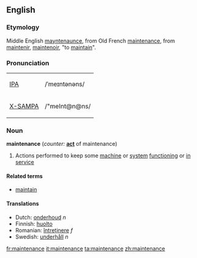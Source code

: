 ==English==
===Etymology===
Middle English [[mayntenaunce]], from Old French [[maintenance]], from [[maintenir]], [[maintenoir]], "to [[maintain]]".  

=== Pronunciation===
{| border=1 cellpadding=5
| [[w:IPA|IPA]] || /ˈmeɪntənəns/
|-
| [[w:X-SAMPA|X-SAMPA]] || /"meInt@n@ns/
|}

=== Noun ===
'''maintenance''' (''counter:'' '''[[act]]''' of maintenance)
#Actions performed to keep some [[machine]] or [[system]] [[functioning]] or [[in service]]

==== Related terms ====
*[[maintain]]

==== Translations ====
*Dutch: [[onderhoud]] ''n''
*Finnish: [[huolto]]
*Romanian: [[întreţinere]] ''f''
*Swedish: [[underhåll]] ''n''

[[fr:maintenance]]
[[it:maintenance]]
[[ta:maintenance]]
[[zh:maintenance]]